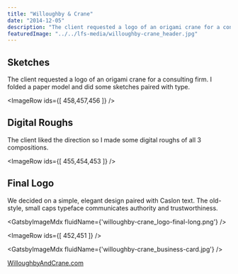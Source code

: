 ```yaml
---
title: "Willoughby & Crane"
date: "2014-12-05"
description: "The client requested a logo of an origami crane for a consulting firm."
featuredImage: "../../lfs-media/willoughby-crane_header.jpg"
---
```



## Sketches

The client requested a logo of an origami crane for a consulting firm. I folded a paper model and did some sketches paired with type.

<ImageRow ids={[ 458,457,456 ]} />

## Digital Roughs

The client liked the direction so I made some digital roughs of all 3 compositions.

<ImageRow ids={[ 455,454,453 ]} />

## Final Logo

We decided on a simple, elegant design paired with Caslon text. The old-style, small caps typeface communicates authority and trustworthiness.

<GatsbyImageMdx fluidName={'willoughby-crane_logo-final-long.png'} />

<ImageRow ids={[ 452,451 ]} />

<GatsbyImageMdx fluidName={'willoughby-crane_business-card.jpg'} />

[WilloughbyAndCrane.com](http://www.willoughbyandcrane.com/)
